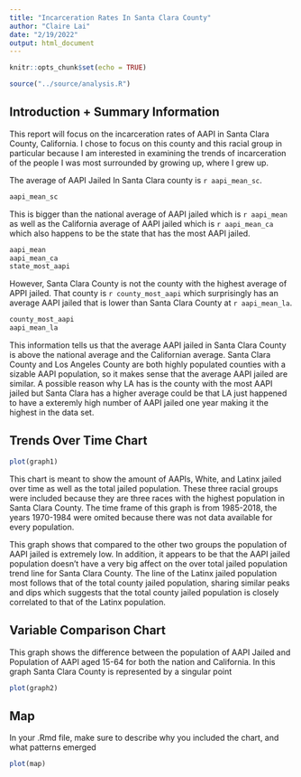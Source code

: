 ```yaml
---
title: "Incarceration Rates In Santa Clara County"
author: "Claire Lai"
date: "2/19/2022"
output: html_document
---
```


```r
knitr::opts_chunk$set(echo = TRUE)
```

```r
source("../source/analysis.R")
```

## Introduction + Summary Information

This report will focus on the incarceration rates of AAPI in Santa Clara County, California. I chose to focus on this county and this racial group in particular because I am interested in examining the trends of incarceration of the people I was most surrounded by growing up, where I grew up.

The average of AAPI Jailed In Santa Clara county is `r aapi_mean_sc`.

```r
aapi_mean_sc
```

This is bigger than the national average of AAPI jailed which is `r aapi_mean` as well as the California average of AAPI jailed which is `r aapi_mean_ca` which also happens to be the state that has the most AAPI jailed.

```r
aapi_mean
aapi_mean_ca
state_most_aapi
```

However, Santa Clara County is not the county with the highest average of APPI jailed. That county is `r county_most_aapi` which surprisingly has an average AAPI jailed that is lower than Santa Clara County at `r aapi_mean_la`.

```r
county_most_aapi
aapi_mean_la
```

This information tells us that the average AAPI jailed in Santa Clara County is above the national average and the Californian average. Santa Clara County and Los Angeles County are both highly populated counties with a sizable AAPI population, so it makes sense that the average AAPI jailed are similar. A possible reason why LA has is the county with the most AAPI jailed but Santa Clara has a higher average could be that LA just happened to have a exteremly high number of AAPI jailed one year making it the highest in the data set.

## Trends Over Time Chart

```r
plot(graph1)
```

This chart is meant to show the amount of AAPIs, White, and Latinx jailed over time as well as the total jailed population. These three racial groups were included because they are three races with the highest population in Santa Clara County. The time frame of this graph is from 1985-2018, the years 1970-1984 were omited because there was not data available for every population.

This graph shows that compared to the other two groups the population of AAPI jailed is extremely low. In addition, it appears to be that the AAPI jailed population doesn't have a very big affect on the over total jailed population trend line for Santa Clara County. The line of the Latinx jailed population most follows that of the total county jailed population, sharing similar peaks and dips which suggests that the total county jailed population is closely correlated to that of the Latinx population.

## Variable Comparison Chart

This graph shows the difference between the population of AAPI Jailed and Population of AAPI aged 15-64 for both the nation and California. In this graph Santa Clara County is represented by a singular point 

```r
plot(graph2)
```

## Map

In your .Rmd file, make sure to describe why you included the chart, and what patterns emerged

```r
plot(map)
```
